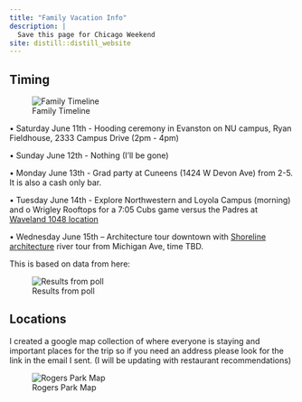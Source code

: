```yaml
---
title: "Family Vacation Info"
description: |
  Save this page for Chicago Weekend
site: distill::distill_website
---
```


## Timing
![Family Timeline](images/when.png)

•	Saturday June 11th - Hooding ceremony in Evanston on NU campus, Ryan Fieldhouse, 2333 Campus Drive (2pm - 4pm)

•	Sunday June 12th - Nothing (I'll be gone)

•	Monday June 13th - Grad party at Cuneens (1424 W Devon Ave) from 2-5. It is also a cash only bar.

•	Tuesday June 14th - Explore Northwestern and Loyola Campus (morning) and 
  o	Wrigley Rooftops for a 7:05 Cubs game versus the Padres at [Waveland 1048 location](https://www.wrigleyrooftopsllc.com/rooftop/1048%20W%20Waveland)
  
•	Wednesday June 15th – Architecture tour downtown with [Shoreline architecture](https://shorelinesightseeing.com/schedule/?t=1) river tour from Michigan Ave, time TBD.



This is based on data from here:

![Results from poll](images/todo.png)


## Locations

I created a google map collection of where everyone is staying and important places for the trip so if you need an address please look for the link in the email I sent. (I will be updating with restaurant recommendations)

![Rogers Park Map](images/map_family.PNG)